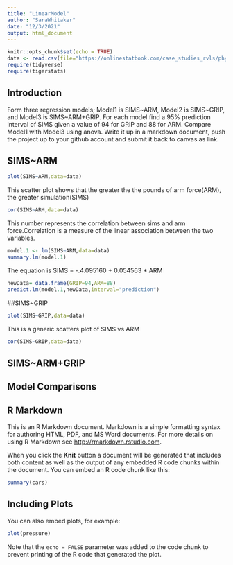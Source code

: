 ```yaml
---
title: "LinearModel"
author: "SaraWhitaker"
date: "12/3/2021"
output: html_document
---
```


```r
knitr::opts_chunk$set(echo = TRUE)
data <- read.csv(file="https://onlinestatbook.com/case_studies_rvls/physical_strength/data.txt",sep="",header=TRUE) 
require(tidyverse)
require(tigerstats)
```

## Introduction

Form three regression models; Model1 is SIMS~ARM, Model2 is SIMS~GRIP, and Model3 is SIMS~ARM+GRIP. For each model find a 95% prediction interval of SIMS given a value of 94  for GRIP and 88 for ARM. Compare Model1 with Model3 using anova. Write it up in a markdown document, push the project up to your github account and submit it back to canvas as link. 

## SIMS~ARM 

```r
plot(SIMS~ARM,data=data)
```

This scatter plot shows that the greater the the pounds of arm force(ARM), the greater simulation(SIMS)


```r
cor(SIMS~ARM,data=data)
```

This number represents the correlation between sims and arm force.Correlation is a measure of the linear association between the two variables. 

```r
model.1 <- lm(SIMS~ARM,data=data)
summary.lm(model.1)
```
The equation is SIMS = -.4.095160 + 0.054563 * ARM

```r
newData= data.frame(GRIP=94,ARM=88)
predict.lm(model.1,newData,interval="prediction")
```


##SIMS~GRIP
```r
plot(SIMS~GRIP,data=data)
```

This is a generic scatters plot of SIMS vs ARM
```r
cor(SIMS~GRIP,data=data)
```


## SIMS~ARM+GRIP


## Model Comparisons
## R Markdown

This is an R Markdown document. Markdown is a simple formatting syntax for authoring HTML, PDF, and MS Word documents. For more details on using R Markdown see <http://rmarkdown.rstudio.com>.

When you click the **Knit** button a document will be generated that includes both content as well as the output of any embedded R code chunks within the document. You can embed an R code chunk like this:

```r
summary(cars)
```

## Including Plots

You can also embed plots, for example:

```r
plot(pressure)
```

Note that the `echo = FALSE` parameter was added to the code chunk to prevent printing of the R code that generated the plot.
